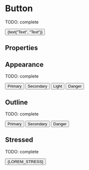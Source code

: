 

<Meta title="Atoms/Button" component={Button} />

# Button

TODO: complete

<Preview>
  <Story name="default" parameters={{ decorators: [withKnobs, withA11y] }}>
    <Button
      start="Facebook"
      end="LongArrowRight"
      appearance={select("Color", ["default", "secondary", "light"])}
      onClick={action('onClick')}
    >
      {text("Text", "Text")}
    </Button>
  </Story>
</Preview>

## Properties

<Props of={Button.type} />

## Appearance

TODO: complete

<Preview withToolbar>
  <Story name="appearance">
    <div className="separate">
      <Button appearance="primary"> Primary </Button>
      <Button appearance="secondary"> Secondary </Button>
      <Button appearance="light"> Light </Button>
      <Button appearance="danger"> Danger </Button>
    </div>
  </Story>
</Preview>

## Outline

TODO: complete

<Preview withToolbar>
  <Story name="outline">
    <div className="separate">
      <Button appearance="primary" outline>Primary</Button>
      <Button appearance="secondary" outline>Secondary</Button>
      <Button appearance="danger" outline>Danger</Button>
    </div>
  </Story>
</Preview>

## Stressed

TODO: complete

<Preview withToolbar>
  <Story name="stressed">
      <Button>{LOREM_STRESS}</Button>
  </Story>
</Preview>




